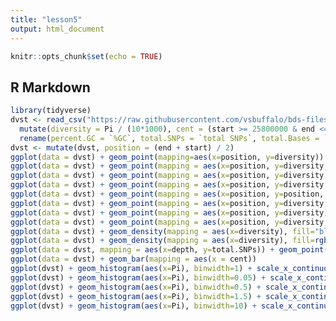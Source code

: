 ```yaml
---
title: "lesson5"
output: html_document
---
```


```r
knitr::opts_chunk$set(echo = TRUE)
```

## R Markdown

```r
library(tidyverse)
dvst <- read_csv("https://raw.githubusercontent.com/vsbuffalo/bds-files/master/chapter-08-r/Dataset_S1.txt") %>% 
  mutate(diversity = Pi / (10*1000), cent = (start >= 25800000 & end <= 29700000)) %>% 
  rename(percent.GC = `%GC`, total.SNPs = `total SNPs`, total.Bases = `total Bases`, reference.Bases = `reference Bases`)
dvst <- mutate(dvst, position = (end + start) / 2)
ggplot(data = dvst) + geom_point(mapping=aes(x=position, y=diversity))
ggplot(data = dvst) + geom_point(mapping = aes(x=position, y=diversity, color=cent))
ggplot(data = dvst) + geom_point(mapping = aes(x=position, y=diversity, size = start))
ggplot(data = dvst) + geom_point(mapping = aes(x=position, y=diversity, color = start))
ggplot(data = dvst) + geom_point(mapping = aes(x=position, y=position, color = position))
ggplot(data = dvst) + geom_point(mapping = aes(x=position, y=diversity, colour = percent.GC < 50))
ggplot(data = dvst) + geom_point(mapping = aes(x=position, y=diversity), alpha=0.01)
ggplot(data = dvst) + geom_point(mapping = aes(x=position, y=diversity, alpha=0.01))
ggplot(data = dvst) + geom_density(mapping = aes(x=diversity), fill="blue")
ggplot(data = dvst) + geom_density(mapping = aes(x=diversity), fill=rgb(190,120,207, max=255))
ggplot(data = dvst, mapping = aes(x=depth, y=total.SNPs)) + geom_point(alpha=0.1) + geom_smooth()
ggplot(data = dvst) + geom_bar(mapping = aes(x = cent))
ggplot(dvst) + geom_histogram(aes(x=Pi), binwidth=1) + scale_x_continuous(limits=c(0.01, 80))
ggplot(dvst) + geom_histogram(aes(x=Pi), binwidth=0.05) + scale_x_continuous(limits=c(0.01, 80))
ggplot(dvst) + geom_histogram(aes(x=Pi), binwidth=0.5) + scale_x_continuous(limits=c(0.01, 80))
ggplot(dvst) + geom_histogram(aes(x=Pi), binwidth=1.5) + scale_x_continuous(limits=c(0.01, 80))
ggplot(dvst) + geom_histogram(aes(x=Pi), binwidth=10) + scale_x_continuous(limits=c(0.01, 80))
```


